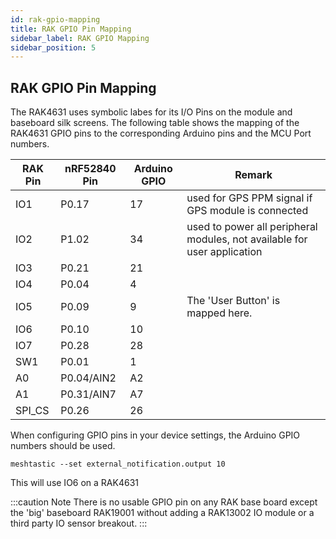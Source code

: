 ```yaml
---
id: rak-gpio-mapping
title: RAK GPIO Pin Mapping
sidebar_label: RAK GPIO Mapping
sidebar_position: 5
---
```


## RAK GPIO Pin Mapping

The RAK4631 uses symbolic labes for its I/O Pins on the module and baseboard silk screens. The following table shows the mapping of the RAK4631 GPIO pins to the corresponding Arduino pins and the MCU Port numbers.

| RAK Pin | nRF52840 Pin | Arduino GPIO | Remark |
| ------- | ------------ | ------------ | ------ |
| IO1 | P0.17 | 17 | used for GPS PPM signal if GPS module is connected |
| IO2 | P1.02 | 34 | used to power all peripheral modules, not available for user application |
| IO3 | P0.21 | 21 |
| IO4 | P0.04 | 4 |
| IO5 | P0.09 | 9 | The 'User Button' is mapped here. |
| IO6 | P0.10 | 10 |
| IO7 | P0.28 | 28 |
| SW1 | P0.01 | 1 |
| A0  | P0.04/AIN2 | A2 |
| A1  | P0.31/AIN7 | A7 |
| SPI_CS | P0.26 | 26 |

When configuring GPIO pins in your device settings, the Arduino GPIO numbers should be used.

```shell title="Example"
meshtastic --set external_notification.output 10
```
This will use IO6 on a RAK4631

:::caution Note
There is no usable GPIO pin on any RAK base board except the 'big' baseboard RAK19001 without adding a RAK13002 IO module or a third party IO sensor breakout.
:::

